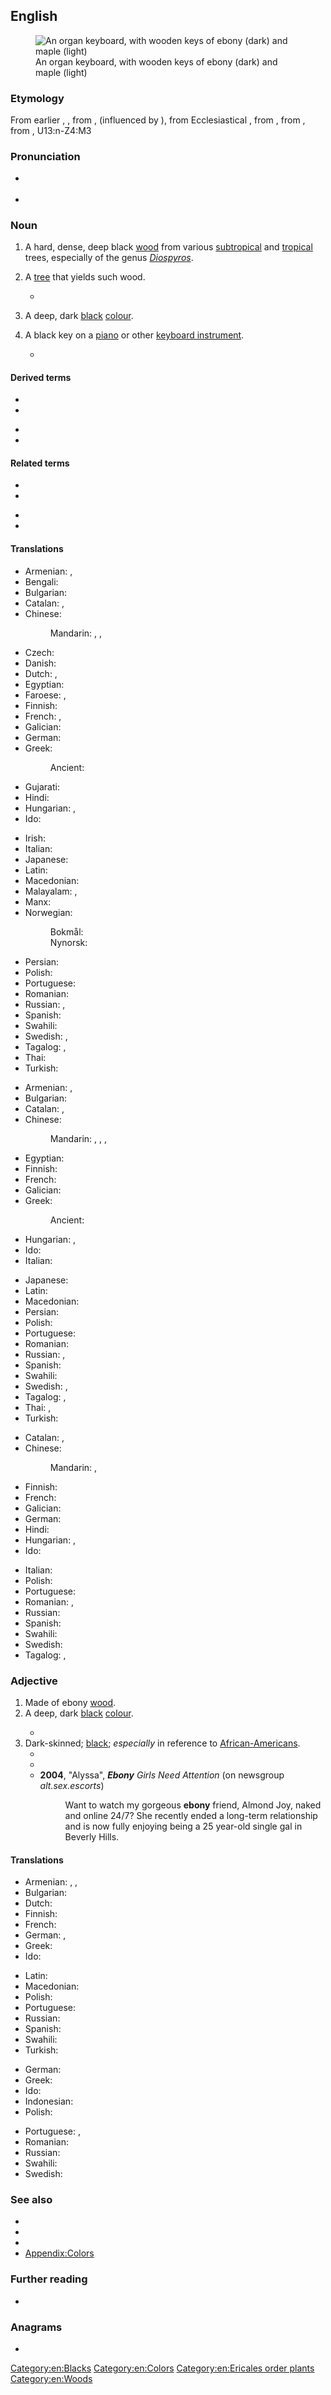{{also|Ebony}}
==English==
{{was wotd|2010|March|12}}
[[File:Clavierbois.jpg|thumb|An organ keyboard, with wooden keys of ebony (dark) and maple (light)]]

===Etymology===
From earlier {{m|en|heben}}, {{m|en|hebeny}}, from {{inh|en|enm|ebenif}}, {{m|enm|hebenyf}} (influenced by {{cog|LL.|hebeninus}}), from Ecclesiastical {{der|en|la|ebenius||of ebony}}, from {{der|en|la|hebenus||ebon tree}}, from {{der|en|grc|ἔβενος}}, from {{der|en|egy|hbnj}}, <hiero>U13:n-Z4:M3</hiero>

===Pronunciation===
* {{a|UK|US}} {{IPA|en|/ˈɛb.ən.i/}}
* {{audio|en|en-au-ebony.ogg|Audio (AU)}}

===Noun===
{{en-noun|-|+}}

# {{lb|en|uncountable}} A hard, dense, deep black [[wood]] from various [[subtropical]] and [[tropical]] trees, especially of the genus ''[[Diospyros]]''.
# {{lb|en|countable}} A [[tree]] that yields such wood.
#* {{quote-book|en|year=2018|author=[[w:Nnedi Okorafor|Nnedi Okorafor]]|title=[[w:Who Fears Death|Who Fears Death]]|publisher=Harper''Voyager''|page=51|passage=“You live up the road past the '''ebony''' tree, right?” he asked, looking past me.}}
# {{lb|en|countable|and|uncountable}} A deep, dark [[black]] [[colour]].
#: {{color panel|162632}}
# {{lb|en|slang|countable}} A black key on a [[piano]] or other [[keyboard instrument]].
#* {{quote-song
|en
|title=Ebony and Ivory
|author=Paul McCartney
|album=Tug of War
|artist=Paul McCartney & Stevie Wonder
|year=1982
|passage='''Ebony''' and ivory / Live together in perfect harmony / Side by side on my piano keyboard / Oh lord, why don't we?}}

====Derived terms====
{{der-top}}
* {{l|en|Ceylon ebony}}
* {{l|en|India ebony}}
{{der-mid}}
* {{l|en|Jamaican ebony}}
* {{l|en|West Indian ebony}}
{{der-bottom}}

====Related terms====
{{rel-top}}
* {{l|en|ebon}}
* {{l|en|Ebonics}}
{{rel-mid}}
* {{l|en|ebonise}}
* {{l|en|ebonite}}
{{rel-bottom}}

====Translations====
{{trans-top|wood}}
* Armenian: {{t+|hy|եբենոս|sc=Armn}}, {{t+|hy|աբանոս|sc=Armn}}
* Bengali: {{t|bn|আবলুস|sc=Beng}}
* Bulgarian: {{t+|bg|абано́с}}
* Catalan: {{t+|ca|eben|m}}, {{t+|ca|banús|m}}
* Chinese:
*: Mandarin: {{t+|cmn|烏木|sc=Hani}}, {{t+|cmn|乌木|tr=wūmù|sc=Hani}}, {{t|cmn|黑檀|tr=hēitán|sc=Hani}}
* Czech: {{t|cs|ebenové dřevo|n}}
* Danish: {{t|da|ibenholt}}
* Dutch: {{t+|nl|ebben}}, {{t+|nl|ebbenhout}}
* Egyptian: {{t-egy|hbnj|h=hb:n-y:M3}}
* Faroese: {{t|fo|íbinviður|m}}, {{t|fo|svartviður|m}}
* Finnish: {{t+|fi|eebenpuu}}
* French: {{t+|fr|ébène|f}}, {{t|fr|[[bois]] d'[[ébène]]|m}}
* Galician: {{t+|gl|ébano|m}}
* German: {{t+|de|Ebenholz|n}}
* Greek:
*: Ancient: {{t|grc|ἔβενος|m|f}}
* Gujarati: {{t|gu|અબનૂસ|sc=Gujr}}
* Hindi: {{t+|hi|आबनूस|sc=Deva}}
* Hungarian: {{t+|hu|ében}}, {{t+|hu|ébenfa}}
* Ido: {{t+|io|ebeno}}
{{trans-mid}}
* Irish: {{t|ga|éabann|m}}
* Italian: {{t+|it|ebano}}
* Japanese: {{t|ja|コクタン材|tr=kokutanzai|sc=Jpan}}
* Latin: {{t|la|hebeneus|m}}
* Macedonian: {{t|mk|абонос|m}}
* Malayalam: {{t+|ml|കരിമരം|sc=Mlym}}, {{t|ml|കരിന്താളി|sc=Mlym}}
* Manx: {{t|gv|eabban|m}}
* Norwegian:
*: Bokmål: {{t+|nb|ibenholt|m|n}}
*: Nynorsk: {{t|nn|ibenholt|m|n}}
* Persian: {{t+|fa|آبنوس|tr=âbnus|sc=fa-Arab}}
* Polish: {{t+|pl|heban|m-in}}
* Portuguese: {{t+|pt|ébano|m}}
* Romanian: {{t+|ro|abanos|m}}
* Russian: {{t+|ru|чёрное де́рево|n}}, {{t+|ru|эбе́новое де́рево|n}}
* Spanish: {{t+|es|ébano|m}}
* Swahili: {{t|sw|abunusi}}
* Swedish: {{t+|sv|ebenholts|n|c}}, {{t|sv|ebenholtsträ|n}}
* Tagalog: {{t|tl|ebano}}, {{t|tl|bantulihaw}}
* Thai: {{t+|th|ตะโก}}
* Turkish: {{t+|tr|abanoz}}
{{trans-bottom}}

{{trans-top|tree}}
* Armenian: {{t+|hy|եբենոս}}, {{t+|hy|աբանոս}}
* Bulgarian: {{t+|bg|абано́с|m}}
* Catalan: {{t+|ca|eben|m}}, {{t+|ca|banús|m}}
* Chinese:
*: Mandarin: {{t|cmn|黑檀樹|sc=Hani}}, {{t|cmn|黑檀树|tr=hēitánshù|sc=Hani}}, {{t+|cmn|烏木|sc=Hani}}, {{t+|cmn|乌木|tr=wūmù|sc=Hani}}
* Egyptian: {{t-egy|hbnj|h=hb:n-y:M3}}
* Finnish: {{t+|fi|eebenpuu}}
* French: {{t+|fr|ébénier}}
* Galician: {{t+|gl|ébano|m}}
* Greek: {{t+|el|έβενος|m}}
*: Ancient: {{t|grc|ἔβενος|m|f}}
* Hungarian: {{t+|hu|ében}}, {{t+|hu|ébenfa}}
* Ido: {{t+|io|ebeniero}}
* Italian: {{t+|it|ebano|m}}
{{trans-mid}}
* Japanese: {{t|ja|コクタン|tr=kokutan}}
* Latin: {{t|la|hebenus|m}}
* Macedonian: {{t|mk|абонос|m}}
* Persian: {{t+|fa|آبنوس|tr=âbnus}}
* Polish: {{t+|pl|heban}}
* Portuguese: {{t+|pt|ébano|m}}
* Romanian: {{t+|ro|abanos|m}}
* Russian: {{t+|ru|чёрное де́рево|n}}, {{t+|ru|эбе́новое де́рево|n}}
* Spanish: {{t+|es|ébano|m}}
* Swahili: {{t|sw|mpingo}}
* Swedish: {{t+|sv|ebenholts|n|c}}, {{t|sv|ebenholtsträd|n}}
* Tagalog: {{t|tl|ebano}}, {{t|tl|bantulihaw}}
* Thai: {{t+|th|ตะโก}}, {{t+|th|มะเกลือ}}
* Turkish: {{t+|tr|abanoz}}
{{trans-bottom}}

{{trans-top|colour}}
* Catalan: {{t+|ca|eben|m}}, {{t+|ca|banús|m}}
* Chinese:
*: Mandarin: {{t+|cmn|烏黑|sc=Hani}}, {{t+|cmn|乌黑|tr=wūhēi|sc=Hani}}
* Finnish: {{t+|fi|pikimusta}}
* French: {{t+|fr|ébène}}
* Galician: {{t+|gl|ébano|m}}
* German: {{t+|de|Ebenholz|n}}
* Hindi: {{t+|hi|आबनूस}}
* Hungarian: {{t+|hu|ében}}, {{t+|hu|ébenfekete}}
* Ido: {{t|io|ebenea}}
{{trans-mid}}
* Italian: {{t+|it|ebano|m}}
* Polish: {{t+|pl|heban|m-in}}
* Portuguese: {{t+|pt|ébano|m}}
* Romanian: {{t|ro|negru-abanos}}, {{t|ro|negru de abanos}}
* Russian: {{t-check|ru|[[чёрный]] [[цвет]]|m}} {{attention|ru|2=was "[[чёрный]] [[цвет]]" - assumed sum-of-parts; if an idiom, remove the wikilinks to the individual words. see [[User:Kephir/gadgets/xte#Translation_fixing]]}}
* Spanish: {{t+|es|ébano|m}}
* Swahili: {{t|sw|rangi ya abunusi}}
* Swedish: {{t+|sv|ebenholts|n|c}}
* Tagalog: {{t|tl|ebano}}, {{t|tl|bantulihaw}}
{{trans-bottom}}

===Adjective===
{{en-adj}}

# Made of ebony [[wood]].
# A deep, dark [[black]] [[color|colour]].
#: {{color panel|162632}}
#* {{quote-journal|en|year=1961|month=February|title=New "Mini-Buffets" from Wolverton|journal=Trains Illustrated|page=79|text=Seats are trimmed in a grey and blue moquette and tables are finished with grey Vyanide tops, gilt edging and '''ebony''' legs.}}
# Dark-skinned; [[black]]; ''especially'' in reference to [[African-American]]s.
#* {{quote-book|en|year=1864|author=George Adams Fisher|title=The Yankee conscript: or, Eighteen months in Dixie|passage=He called the '''ebony''' mistress of the establishment to him, and speaking to her kindly and winningly, as any dutiful husband should, told her to make the change, which she did.}}
#* {{quote-book|en|year=1931|author=Catherine MacFarlane Carswell|title=The life of Robert Burns|passage=No attempt was made in her new home to discontinue or even to conceal the presence of an '''ebony''' mistress and a thriving family of little mulattoes...}}
#* '''2004''', "Alyssa", '''''Ebony''' Girls Need Attention'' (on newsgroup ''alt.sex.escorts'')
#*: Want to watch my gorgeous '''ebony''' friend, Almond Joy, naked and online 24/7? She recently ended a long-term relationship and is now fully enjoying being a 25 year-old single gal in Beverly Hills.

====Translations====
{{trans-top|made of ebony wood}}
* Armenian: {{t+|hy|եբենոսե}}, {{t+|hy|եբենոսյա}}, {{t+|hy|եբենոս}}
* Bulgarian: {{t+|bg|абаносов}}
* Dutch: {{t+|nl|ebbenhouten}}
* Finnish: {{t+|fi|eebenpuinen}}
* French: {{t|fr|[[d']][[ébène]]}}
* German: {{t+|de|Ebenholz|alt=aus Ebenholz}}, {{t+|de|Ebenholz|alt=Ebenholz-}}
* Greek: {{t+|el|εβένινος}}
* Ido: {{t+|io|ebena}}
{{trans-mid}}
* Latin: {{t|la|hebeneus}}
* Macedonian: {{t|mk|абоносов}}
* Polish: {{t+|pl|hebanowy}}
* Portuguese: {{t|pt|[[de]] [[ébano]]}}
* Russian: {{t+|ru|эбе́новый}}
* Spanish: {{t|es|[[de]] [[ébano]]}}
* Swahili: {{t|sw|-a abunusi}}
* Turkish: {{t+|tr|abanoz}}
{{trans-bottom}}

{{trans-top|deep, dark black colour}}
* German: {{t+|de|ebenholzfarben}}
* Greek: {{t+|el|κατάμαυρος}}
* Ido: {{t|io|ebenea}}
* Indonesian: {{t|id|cewek hitam}}
* Polish: {{t+|pl|hebanowy}}
{{trans-mid}}
* Portuguese: {{t+|pt|ébano}}, {{t+|pt|ebâneo}}
* Romanian: {{t|ro|negru-abanos}}
* Russian: {{t+|ru|чёрный}}
* Swahili: {{t|sw|-a rangi ya abunusi}}
* Swedish: {{t|sv|ebenholtssvart}}
{{trans-bottom}}

===See also===
* {{l|en|calamander}}
* {{l|en|cocuswood}}
* {{l|en|tendu}}
* [[Appendix:Colors]]

===Further reading===
* {{pedia}}

===Anagrams===
* {{anagrams|en|a=benoy|Boney|Boyne|Bynoe|boney}}

[[Category:en:Blacks]]
[[Category:en:Colors]]
[[Category:en:Ericales order plants]]
[[Category:en:Woods]]